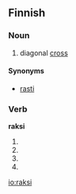 ==Finnish==

===Noun===
{{fi-noun|raks|type=tuoli}}

# diagonal [[cross]]

====Synonyms====
*[[rasti]]

===Verb===
'''raksi'''

# {{fi-form of|raksia|type=verb|pr=third-person|pl=singular|mood=indicative|tense=past}}
# {{fi-form of|raksia|type=verb|mood=indicative|tense=present connegative}}
# {{fi-form of|raksia|type=verb|pr=second-person|pl=singular|mood=imperative|tense=present}}
# {{fi-form of|raksia|type=verb|pr=second-person|pl=singular|mood=imperative|tense=present connegative}}

[[io:raksi]]